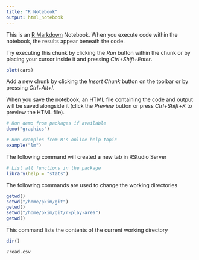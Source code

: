 ```yaml
---
title: "R Notebook"
output: html_notebook
---
```


This is an [R Markdown](http://rmarkdown.rstudio.com) Notebook. When you execute code within the notebook, the results appear beneath the code. 

Try executing this chunk by clicking the *Run* button within the chunk or by placing your cursor inside it and pressing *Ctrl+Shift+Enter*. 

```r
plot(cars)
```

Add a new chunk by clicking the *Insert Chunk* button on the toolbar or by pressing *Ctrl+Alt+I*.

When you save the notebook, an HTML file containing the code and output will be saved alongside it (click the *Preview* button or press *Ctrl+Shift+K* to preview the HTML file).

```r
# Run demo from packages if available
demo("graphics")

```
```r
# Run examples from R's online help topic
example("lm")
```
The following command will created a new tab in RStudio Server
```r
# List all functions in the package
library(help = "stats")
```
The following commands are used to change the working directories
```r
getwd()
setwd("/home/pkim/git")
getwd()
setwd("/home/pkim/git/r-play-area")
getwd()
```
This command lists the contents of the current working directory
```r
dir()
```
```r
?read.csv
```



